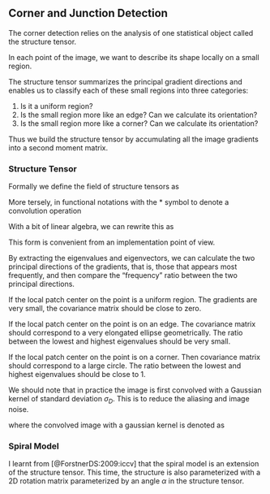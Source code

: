## Corner and Junction Detection

The corner detection relies on the analysis of one statistical object called the
structure tensor.

In each point of the image, we want to describe its shape locally on a
small region.

The structure tensor summarizes the principal gradient directions and enables us
to classify each of these small regions into three categories:

1. Is it a uniform region?
2. Is the small region more like an edge? Can we calculate its orientation?
3. Is the small region more like a corner? Can we calculate its orientation?

Thus we build the structure tensor by accumulating all the image gradients into
a second moment matrix.

### Structure Tensor

Formally we define the field of structure tensors as

\begin{equation}
  \mathbf{M}(\mathbf{x}) = \begin{bmatrix}
    \displaystyle \int w(\mathbf{u}) \left( \frac{\partial I (\mathbf{x} -
    \mathbf{u})}{\partial x} \right)^2 d\mathbf{u}&&
    %
    \displaystyle \int w(\mathbf{u})
    \frac{\partial I(\mathbf{x} - \mathbf{u})}
         {\partial x}
    \frac{\partial I(\mathbf{x} - \mathbf{u})}
         {\partial y} d\mathbf{x}'\\
    %
    \displaystyle \int w(\mathbf{u})
    \frac{\partial I(\mathbf{x} - \mathbf{u})}
         {\partial x}
    \frac{\partial I(\mathbf{x} - \mathbf{u})}
         {\partial y} d\mathbf{u} &&
    %
    \displaystyle \int w(\mathbf{u}) \left( \frac{\partial I (\mathbf{x} -
    \mathbf{u})}{\partial y} \right)^2 d\mathbf{u}&&
  \end{bmatrix}
\end{equation}

More tersely, in functional notations with the $*$ symbol to denote a
convolution operation
\begin{equation}
  \mathbf{M} = \begin{bmatrix}
    w * \left( \frac{\partial I}{\partial x} \right)^2 &&
    %
    w *
    \left( \frac{\partial I}{\partial x} \frac{\partial I} {\partial y} \right) \\
    %
    w *
    \left( \frac{\partial I}{\partial x} \frac{\partial I} {\partial y} \right) &&
    %
    w *
    \left( \frac{\partial I}{\partial y} \right)^2
  \end{bmatrix}
\end{equation}

With a bit of linear algebra, we can rewrite this as

\begin{equation}
  \mathbf{M} = w * \left( \nabla I\ \nabla I^T \right)
\end{equation}

This form is convenient from an implementation point of view.

By extracting the eigenvalues and eigenvectors, we can calculate the two
principal directions of the gradients, that is, those that appears most
frequently, and then compare the "frequency" ratio between the two principal
directions.

If the local patch center on the point is a uniform region. The gradients are
very small, the covariance matrix should be close to zero.

If the local patch center on the point is on an edge. The covariance matrix
should correspond to a very elongated ellipse geometrically. The ratio between
the lowest and highest eigenvalues should be very small.

If the local patch center on the point is on a corner. Then covariance matrix
should correspond to a large circle. The ratio between the lowest and highest
eigenvalues should be close to 1.


We should note that in practice the image is first convolved with a Gaussian
kernel of standard deviation $\sigma_D$. This is to reduce the aliasing and
image noise.

\begin{equation}
  \mathbf{M} = g_{\sigma_I} * \left( \nabla I_{\sigma_D} * \ \nabla I_{\sigma_D}^T \right)
\end{equation}
where the convolved image with a gaussian kernel is denoted as
\begin{equation}
  I_{\sigma_D} = g_{\sigma_D} * I
\end{equation}


### Spiral Model

I learnt from [@ForstnerDS:2009:iccv] that the spiral model is an extension of
the structure tensor. This time, the structure is also parameterized with a 2D
rotation matrix parameterized by an angle $\alpha$ in the structure tensor.

\begin{equation}
  \mathbf{M}(\alpha) = w *
  \mathbf{R}_\alpha \nabla I \nabla I^T \mathbf{R}_\alpha^T
\end{equation}

